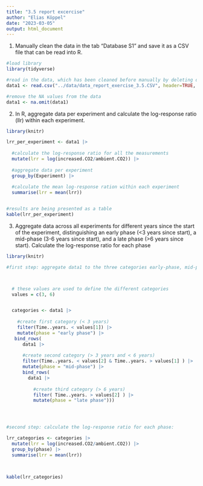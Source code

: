 ```yaml
---
title: "3.5 report excercise"
author: "Elias Köppel"
date: "2023-03-05"
output: html_document
---
```



1) Manually clean the data in the tab "Database S1" and save it as a CSV file that can be read into R.
```r

#load library
library(tidyverse)

#read in the data, which has been cleaned before manually by deleting data which is not of interest
data1 <- read.csv("../data/data_report_exercise_3.5.CSV", header=TRUE, stringsAsFactors=FALSE, sep = ";")

#remove the NA values from the data
data1 <- na.omit(data1) 

```


2) In R, aggregate data per experiment and calculate the log-response ratio (llr) within each experiment.

```r

library(knitr)

lrr_per_experiment <- data1 |>
  
  #calculate the log-response ratio for all the measurements
  mutate(lrr = log(increased.CO2/ambient.CO2)) |>
  
  #aggregate data per experiment
  group_by(Experiment) |>
  
  #calculate the mean log-response ration within each experiment
  summarise(lrr = mean(lrr))


#results are being presented as a table
kable(lrr_per_experiment)


```



3) Aggregate data across all experiments for different years since the start of the experiment, distinguishing an early phase (<3 years since start), a mid-phase (3-6 years since start), and a late phase (>6 years since start). Calculate the log-response ratio for each phase


```r


library(knitr)

#first step: aggregate data1 to the three categories early-phase, mid-phase and late phase:



  # these values are used to define the different categories 
  values = c(3, 6)


  categories <- data1 |>
  
    #create first category (< 3 years)
    filter(Time..years. < values[1]) |>
    mutate(phase = "early phase") |> 
   bind_rows(
      data1 |>
      
      #create second category (> 3 years and < 6 years)
      filter(Time..years. < values[2] & Time..years. > values[1] ) |>
      mutate(phase = "mid-phase") |>
      bind_rows(
        data1 |>
           
          #create third category (> 6 years)
          filter( Time..years. > values[2] ) |>
          mutate(phase = "late phase")))




#second step: calculate the log-response ratio for each phase: 

lrr_categories <- categories |>
  mutate(lrr = log(increased.CO2/ambient.CO2)) |>
  group_by(phase) |>
  summarise(lrr = mean(lrr))
        


kable(lrr_categories)

```


